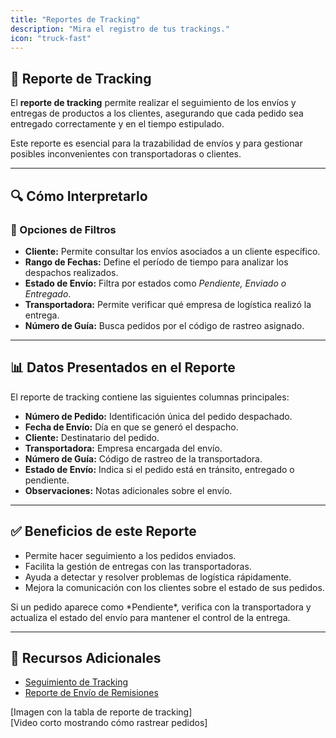 ```yaml
---
title: "Reportes de Tracking"
description: "Mira el registro de tus trackings."
icon: "truck-fast"
---
```


## 🚚 Reporte de Tracking  

El **reporte de tracking** permite realizar el seguimiento de los envíos y entregas de productos a los clientes, asegurando que cada pedido sea entregado correctamente y en el tiempo estipulado.

<Info>
Este reporte es esencial para la trazabilidad de envíos y para gestionar posibles inconvenientes con transportadoras o clientes.
</Info>

---

## 🔍 Cómo Interpretarlo  

### 🔹 Opciones de Filtros  

- **Cliente:** Permite consultar los envíos asociados a un cliente específico.  
- **Rango de Fechas:** Define el período de tiempo para analizar los despachos realizados.  
- **Estado de Envío:** Filtra por estados como *Pendiente, Enviado o Entregado*.  
- **Transportadora:** Permite verificar qué empresa de logística realizó la entrega.  
- **Número de Guía:** Busca pedidos por el código de rastreo asignado.  

---

## 📊 Datos Presentados en el Reporte  

El reporte de tracking contiene las siguientes columnas principales:

- **Número de Pedido:** Identificación única del pedido despachado.  
- **Fecha de Envío:** Día en que se generó el despacho.  
- **Cliente:** Destinatario del pedido.  
- **Transportadora:** Empresa encargada del envío.  
- **Número de Guía:** Código de rastreo de la transportadora.  
- **Estado de Envío:** Indica si el pedido está en tránsito, entregado o pendiente.  
- **Observaciones:** Notas adicionales sobre el envío.  

---

## ✅ Beneficios de este Reporte  

- Permite hacer seguimiento a los pedidos enviados.  
- Facilita la gestión de entregas con las transportadoras.  
- Ayuda a detectar y resolver problemas de logística rápidamente.  
- Mejora la comunicación con los clientes sobre el estado de sus pedidos.  

<Tip>
Si un pedido aparece como *Pendiente*, verifica con la transportadora y actualiza el estado del envío para mantener el control de la entrega.
</Tip>

---

## 🔗 Recursos Adicionales  

- [Seguimiento de Tracking](https://ayuda.gestoru.com/reportes/reportes-ventas/seguimiento-tracking)  
- [Reporte de Envío de Remisiones](https://ayuda.gestoru.com/reportes/reportes-ventas/envio-remisiones)  

[Imagen con la tabla de reporte de tracking]  
[Video corto mostrando cómo rastrear pedidos]  
